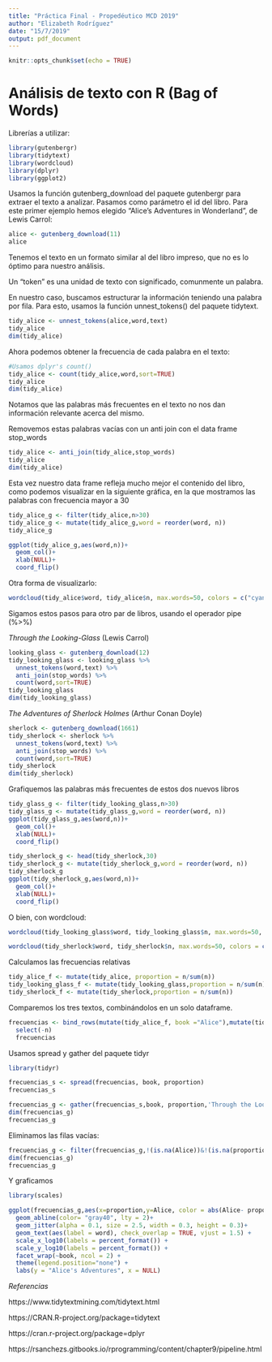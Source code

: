 ```yaml
---
title: "Práctica Final - Propedéutico MCD 2019"
author: "Elizabeth Rodríguez"
date: "15/7/2019"
output: pdf_document
---
```


```r
knitr::opts_chunk$set(echo = TRUE)
```

# Análisis de texto con R (Bag of Words)
Librerías a utilizar:
```r
library(gutenbergr)
library(tidytext)
library(wordcloud)
library(dplyr)
library(ggplot2)
```

Usamos la función gutenberg_download del paquete gutenbergr para extraer el texto a analizar. Pasamos como parámetro el id del libro. Para este primer ejemplo hemos elegido "Alice's Adventures in Wonderland", de Lewis Carrol:
```r
alice <- gutenberg_download(11)
alice
```
Tenemos el texto en un formato similar al del libro impreso, que no es lo óptimo para nuestro análisis.

Un "token" es una unidad de texto con significado, comunmente un palabra. 

En nuestro caso, buscamos estructurar la información teniendo una palabra por fila. Para esto, usamos la función unnest_tokens() del paquete tidytext.

```r
tidy_alice <- unnest_tokens(alice,word,text)
tidy_alice
dim(tidy_alice)
```

Ahora podemos obtener la frecuencia de cada palabra en el texto:

```r
#Usamos dplyr's count()
tidy_alice <- count(tidy_alice,word,sort=TRUE)
tidy_alice 
dim(tidy_alice)
```
Notamos que las palabras más frecuentes en el texto no nos dan información relevante acerca del mismo.

Removemos estas palabras vacías con un anti join con el data frame stop_words
```r
tidy_alice <- anti_join(tidy_alice,stop_words)
tidy_alice
dim(tidy_alice)
```

Esta vez nuestro data frame refleja mucho mejor el contenido del libro, como podemos visualizar en la siguiente gráfica, en la que mostramos las palabras con frecuencia mayor a 30

```r
tidy_alice_g <- filter(tidy_alice,n>30)
tidy_alice_g <- mutate(tidy_alice_g,word = reorder(word, n))
tidy_alice_g

ggplot(tidy_alice_g,aes(word,n))+
  geom_col()+
  xlab(NULL)+
  coord_flip()
```
Otra forma de visualizarlo:
```r
wordcloud(tidy_alice$word, tidy_alice$n, max.words=50, colors = c("cyan2","deepskyblue"))
```


Sigamos estos pasos para otro par de libros, usando el operador pipe (%>%)

*Through the Looking-Glass* (Lewis Carrol)

```r
looking_glass <- gutenberg_download(12)
tidy_looking_glass <- looking_glass %>% 
  unnest_tokens(word,text) %>% 
  anti_join(stop_words) %>% 
  count(word,sort=TRUE)
tidy_looking_glass
dim(tidy_looking_glass)
```
*The Adventures of Sherlock Holmes* (Arthur Conan Doyle)

```r
sherlock <- gutenberg_download(1661)
tidy_sherlock <- sherlock %>% 
  unnest_tokens(word,text) %>% 
  anti_join(stop_words) %>% 
  count(word,sort=TRUE)
tidy_sherlock
dim(tidy_sherlock)
```

Grafiquemos las palabras más frecuentes de estos dos nuevos libros
```r
tidy_glass_g <- filter(tidy_looking_glass,n>30)
tidy_glass_g <- mutate(tidy_glass_g,word = reorder(word, n))
ggplot(tidy_glass_g,aes(word,n))+
  geom_col()+
  xlab(NULL)+
  coord_flip()
```


```r
tidy_sherlock_g <- head(tidy_sherlock,30)
tidy_sherlock_g <- mutate(tidy_sherlock_g,word = reorder(word, n))
tidy_sherlock_g
ggplot(tidy_sherlock_g,aes(word,n))+
  geom_col()+
  xlab(NULL)+
  coord_flip()
```

O bien, con wordcloud:
```r
wordcloud(tidy_looking_glass$word, tidy_looking_glass$n, max.words=50, colors = c("gray","cyan"))
```


```r
wordcloud(tidy_sherlock$word, tidy_sherlock$n, max.words=50, colors = c("orange","red"))

```

Calculamos las frecuencias relativas
```r
tidy_alice_f <- mutate(tidy_alice, proportion = n/sum(n))
tidy_looking_glass_f <- mutate(tidy_looking_glass,proportion = n/sum(n))
tidy_sherlock_f <- mutate(tidy_sherlock,proportion = n/sum(n))

```

Comparemos los tres textos, combinándolos en un solo dataframe.
```r
frecuencias <- bind_rows(mutate(tidy_alice_f, book ="Alice"),mutate(tidy_looking_glass_f,book="Through the Looking-Glass"),                         mutate(tidy_sherlock_f, book = "Sherlock Holmes")) %>% 
  select(-n)
  frecuencias
```
Usamos spread y gather del paquete tidyr

```r
library(tidyr)
```


```r
frecuencias_s <- spread(frecuencias, book, proportion)
frecuencias_s
```


```r
frecuencias_g <- gather(frecuencias_s,book, proportion,'Through the Looking-Glass':'Sherlock Holmes')
dim(frecuencias_g)
frecuencias_g
```

Eliminamos las filas vacías:
```r
frecuencias_g <- filter(frecuencias_g,!(is.na(Alice))&!(is.na(proportion)))
dim(frecuencias_g)
frecuencias_g

```

Y graficamos

```r
library(scales)

ggplot(frecuencias_g,aes(x=proportion,y=Alice, color = abs(Alice- proportion))) +
  geom_abline(color= "gray40", lty = 2)+
  geom_jitter(alpha = 0.1, size = 2.5, width = 0.3, height = 0.3)+
  geom_text(aes(label = word), check_overlap = TRUE, vjust = 1.5) +
  scale_x_log10(labels = percent_format()) +
  scale_y_log10(labels = percent_format()) +  
  facet_wrap(~book, ncol = 2) +
  theme(legend.position="none") +
  labs(y = "Alice's Adventures", x = NULL)
```
*Referencias*

https://www.tidytextmining.com/tidytext.html

https://CRAN.R-project.org/package=tidytext

https://cran.r-project.org/package=dplyr

https://rsanchezs.gitbooks.io/rprogramming/content/chapter9/pipeline.html

